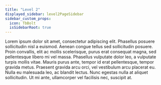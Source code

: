 ```yaml
---
title: "Level 2"
displayed_sidebar: level2PageSidebar
sidebar_custom_props:
  icon: TbBolt
  isSidebarRoot: true
---
```


Lorem ipsum dolor sit amet, consectetur adipiscing elit. Phasellus posuere sollicitudin nisl a euismod. Aenean congue tellus sed sollicitudin posuere. Proin convallis, elit ac mollis scelerisque, purus erat consequat magna, sed pellentesque libero mi vel massa. Phasellus vulputate dolor leo, a vulputate turpis mollis vitae. Mauris purus ante, tempor id erat pellentesque, tempor gravida metus. Praesent gravida arcu orci, vel vestibulum arcu placerat eu. Nulla eu malesuada leo, ac blandit lectus. Nunc egestas nulla at aliquet sollicitudin. Ut mi ante, ullamcorper vel facilisis nec, suscipit at.